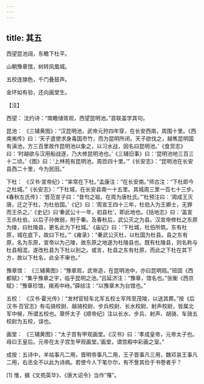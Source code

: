 ```yaml
---
---
---
```

title: 其五
---




西望昆池阔，东瞻下杜平。

山朝豫章馆，树转凤凰城。

五校连旗色，千门叠鼓声。

金环如有验，还向画堂生。

【注】

西望： 沈约诗：“南瞻储胥观，西望昆明池。”首联盖学其句。

昆池： 《三辅黄图》：“汉昆明池，武帝元狩四年穿，在长安西南，周围十里。《西南夷传》曰：‘天子遣使求身毒国市竹，而为昆明所闭。天子欲伐之，越嶲昆明国有滇池，方三百里故作昆明池以象之，以习水战，因名曰昆明池。’《食货志》曰：‘时越欲与汉用船战逐，乃大修昆明池也。’《三辅旧事》曰：‘昆明池地三百三十二顷。’《图》曰：‘上林苑有昆明池，周匝四十里。’”《长安志》：“昆明池在长安县西二十里，今为民田。”

下杜： 《汉书·宣帝纪》：“率常在下杜。”孟康注：“在长安南。”师古注：“下杜即今之杜城。”《长安志》：“下杜城，在长安县南一十五里。其城周三里一百七十三步。《春秋左氏传》：‘晋范宣子曰：“昔匄之祖，在周为唐杜氏。”’杜预注曰：‘周成王灭唐，迁之于杜，为杜伯国。’《记》曰：‘周宣王四十三年，杜伯入为王卿士，无罪而王杀之。’《史记》曰‘秦武公十一年，初县杜’，即此地也。《括地志》曰：‘盖宣王杀杜伯，以后子孙微弱，附于秦。及春秋后，武公灭之为县。汉宣帝修杜之东原为陵，曰杜陵县，更名此为下杜城。’《庙记》曰：‘下杜城，杜伯所筑。东有杜原，城在底下，故曰下杜。’”《雍录》：“秦武公灭杜，以杜国为杜县。县之东有原，名为东原，宣帝以为己陵，故东原之地遂为杜陵县也。既有杜陵县，则名称与杜县相混，遂改杜县为下杜以别之。或言，杜县之东有杜原，而此之下杜在其下方，故以下杜名，此全不审也。”

豫章馆： 《三辅黄图》：“豫章观，武帝造，在昆明池中，亦曰昆明观。”班固《西都赋》：“集乎豫章之宇，临乎昆明之池。”吕延济注：“豫章，馆名也。”张衡《西京赋》：“豫章珍馆，揭焉中峙。”薛综注：“以豫章木为台馆也。”

五校： 《汉书·霍光传》：“发材官轻车北军五校士军阵至茂陵，以送其葬。”按《后汉书·百官志》有屯骑校尉、越骑校尉、步兵校尉、长水校尉、射声校尉，皆属北军中候，所谓五校也。章怀太子《顺帝纪》注以长水、步兵、射声、胡骑、车骑五校尉为五校，误也。

画堂： 《三辅黄图》：“太子宫有甲观画堂。《汉书》曰：‘孝成皇帝，元帝太子也。母曰王皇后。元帝在太子宫生甲观画堂。’画堂，谓宫殿中彩画之室。”

成按：五诗中，羊祜事凡二用，晋明帝事凡二用，王子晋事凡三用，魏邓哀王事凡二用，右丞全不以此为诗病。若使今人下笔尔尔，有不訾其俭于书卷者乎？

[1] 惟，据《文苑英华》、《唐大诏令》当作“罹”。